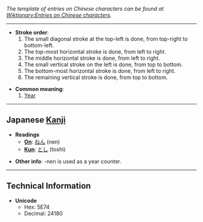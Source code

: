 ''The template of entries on Chinese characters can be found at [[Wiktionary:Entries on Chinese characters]].''

----

*'''Stroke order''':
*# The small diagonal stroke at the top-left is done, from top-right to bottom-left.
*# The top-most horizontal stroke is done, from left to right.
*# The middle horizontal stroke is done, from left to right.
*# The small vertical stroke on the left is done, from top to bottom.
*# The bottom-most horizontal stroke is done, from left to right.
*# The remaining vertical stroke is done, from top to bottom.

*'''Common meaning''':
*#[[Year]]

----

== Japanese [[Kanji]] ==

*'''Readings'''
**'''[[On]]''': [[ねん]] (nen)
**'''[[Kun]]''': [[とし]] (toshi)

*'''Other info''': -nen is used as a year counter.

----

==Technical Information==

*'''Unicode'''
**Hex: 5E74
**Decimal: 24180